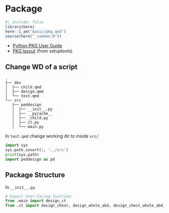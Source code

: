 # Package 

```r
#| include: false
library(here)
here::i_am("basic/pkg.qmd")
source(here("_common.R"))
```

-   [Python PKG User Guide](https://packaging.python.org/en/latest/)
-   [PKG layout](https://setuptools.pypa.io/en/latest/userguide/package_discovery.html) (from setuptools)


## Change WD of a script

```text
.
├── dev
│  ├── child.qmd
│  ├── design.qmd
│  └── test.qmd
└── src
   ├── peddesign
   │  ├── __init__.py
   │  ├── __pycache__
   │  ├── _child.py
   │  ├── ct.py
   │  └── main.py
```

In `test.qmd` change working dir to inside `src/`

```python
import sys
sys.path.insert(1, '../src') 
print(sys.path)
import peddesign as pd
```

## Package Structure

In `__init__.py`

```python
# Export User-facing function:
from .main import design_ct
from .ct import design_chest, design_whole_abd, design_chest_whole_abd, design_cta_liver
```

